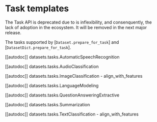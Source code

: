 # Task templates

<Tip warning={true}>

The Task API is deprecated due to is inflexibility, and consenquently, the lack of adoption in the ecosystem.
It will be removed in the next major release.

</Tip>

The tasks supported by [`Dataset.prepare_for_task`] and [`DatasetDict.prepare_for_task`].

[[autodoc]] datasets.tasks.AutomaticSpeechRecognition

[[autodoc]] datasets.tasks.AudioClassification

[[autodoc]] datasets.tasks.ImageClassification
    - align_with_features

[[autodoc]] datasets.tasks.LanguageModeling

[[autodoc]] datasets.tasks.QuestionAnsweringExtractive

[[autodoc]] datasets.tasks.Summarization

[[autodoc]] datasets.tasks.TextClassification
    - align_with_features
